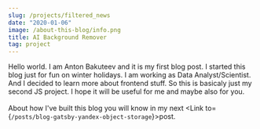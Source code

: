 ```yaml
---
slug: /projects/filtered_news
date: "2020-01-06"
image: /about-this-blog/info.png
title: AI Background Remover
tag: project
---
```



Hello world. I am Anton Bakuteev and it is my first blog post. 
I started this blog just for fun on winter holidays. 
I am working as Data Analyst/Scientist. 
And I decided to learn more about  frontend stuff. 
So this is basicaly just my second JS project.
I hope it will be useful for me and maybe also for you.
<br/><br/>
About how I've built this blog you will 
know in my next <Link to={`/posts/blog-gatsby-yandex-object-storage`}>post.</Link> 